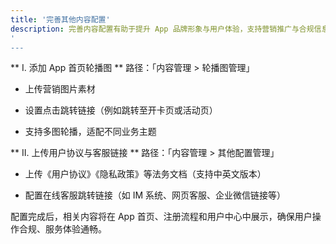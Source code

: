 ```yaml
---
title: '完善其他内容配置'
description: 完善内容配置有助于提升 App 品牌形象与用户体验，支持营销推广与合规信息展示。
'
---
```



** I. 添加 App 首页轮播图 **
路径：「内容管理 > 轮播图管理」

* 上传营销图片素材

* 设置点击跳转链接（例如跳转至开卡页或活动页）

* 支持多图轮播，适配不同业务主题



** II. 上传用户协议与客服链接 **
路径：「内容管理 > 其他配置管理」

* 上传《用户协议》《隐私政策》等法务文档（支持中英文版本）

* 配置在线客服跳转链接（如 IM 系统、网页客服、企业微信链接等）


配置完成后，相关内容将在 App 首页、注册流程和用户中心中展示，确保用户操作合规、服务体验通畅。

